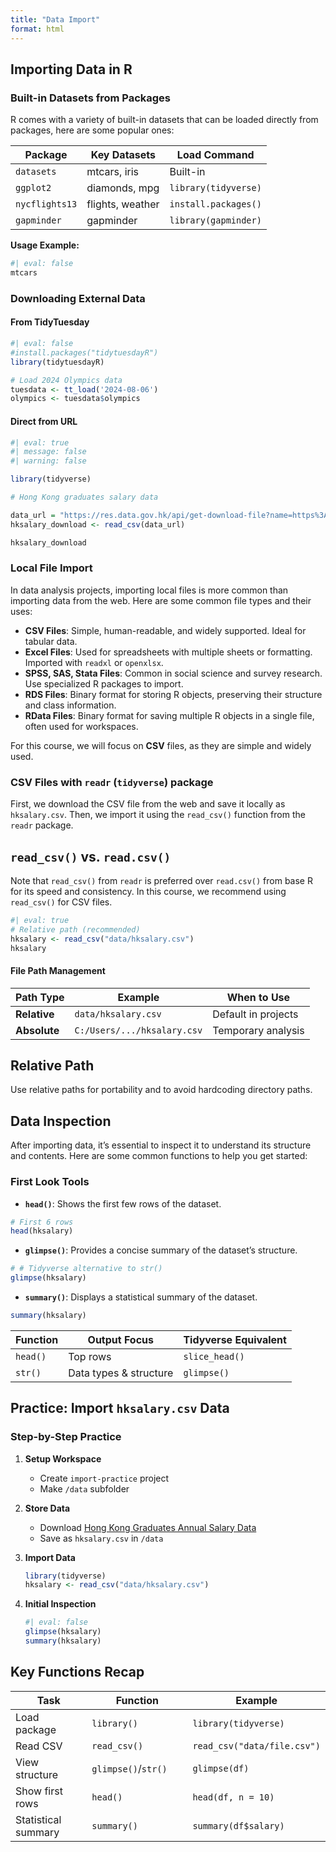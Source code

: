 ```yaml
---
title: "Data Import"
format: html
---
```

## Importing Data in R

### Built-in Datasets from Packages

R comes with a variety of built-in datasets that can be loaded directly from packages, here are some popular ones:


| Package       | Key Datasets          | Load Command         |
|---------------|-----------------------|----------------------|
| `datasets`    | mtcars, iris          | Built-in             |
| `ggplot2`     | diamonds, mpg         | `library(tidyverse)` |
| `nycflights13`| flights, weather      | `install.packages()` |
| `gapminder`   | gapminder             | `library(gapminder)` |

**Usage Example:**
```r
#| eval: false
mtcars
```

### Downloading External Data

#### From TidyTuesday
```r
#| eval: false
#install.packages("tidytuesdayR")
library(tidytuesdayR)

# Load 2024 Olympics data
tuesdata <- tt_load('2024-08-06')  
olympics <- tuesdata$olympics
```

#### Direct from URL
```r
#| eval: true
#| message: false
#| warning: false

library(tidyverse)

# Hong Kong graduates salary data

data_url = "https://res.data.gov.hk/api/get-download-file?name=https%3A%2F%2Fwww.ugcs.gov.hk%2Fdatagovhk%2FAverage_Annual_Salaries_FT_Employment(Eng).csv"
hksalary_download <- read_csv(data_url)

hksalary_download
```


### Local File Import

In data analysis projects, importing local files is more common than importing data from the web. Here are some common file types and their uses:

-  **CSV Files**: Simple, human-readable, and widely supported. Ideal for tabular data.
-  **Excel Files**: Used for spreadsheets with multiple sheets or formatting. Imported with `readxl` or `openxlsx`.
-  **SPSS, SAS, Stata Files**: Common in social science and survey research. Use specialized R packages to import.
-  **RDS Files**: Binary format for storing R objects, preserving their structure and class information.
-  **RData Files**: Binary format for saving multiple R objects in a single file, often used for workspaces.

::: callout-note
For this course, we will focus on **CSV** files, as they are simple and widely used.
:::

### CSV Files with `readr` (`tidyverse`) package

First, we download the CSV file from the web and save it locally as `hksalary.csv`. Then, we import it using the `read_csv()` function from the `readr` package.

::: callout-important
## `read_csv()` vs. `read.csv()`
Note that `read_csv()` from `readr` is preferred over `read.csv()` from base R for its speed and consistency. In this course, we recommend using `read_csv()` for CSV files.
:::

```r
#| eval: true
# Relative path (recommended)
hksalary <- read_csv("data/hksalary.csv")
hksalary
```

#### File Path Management

| Path Type     | Example                     | When to Use          |
|---------------|-----------------------------|----------------------|
| **Relative**  | `data/hksalary.csv`         | Default in projects  |
| **Absolute**  | `C:/Users/.../hksalary.csv` | Temporary analysis   |

::: callout-tip
## Relative Path
Use relative paths for portability and to avoid hardcoding directory paths.
:::



## Data Inspection

After importing data, it's essential to inspect it to understand its structure and contents. Here are some common functions to help you get started:

### First Look Tools

- **`head()`**: Shows the first few rows of the dataset.

```r
# First 6 rows
head(hksalary)
```

-  **`glimpse()`**: Provides a concise summary of the dataset's structure.


```r
# # Tidyverse alternative to str()
glimpse(hksalary)  
```

-  **`summary()`**: Displays a statistical summary of the dataset.

```r
summary(hksalary)
```

| Function     | Output Focus             | Tidyverse Equivalent |
|--------------|--------------------------|----------------------|
| `head()`     | Top rows                 | `slice_head()`       |
| `str()`      | Data types & structure   | `glimpse()`          |


## Practice: Import `hksalary.csv` Data

### Step-by-Step Practice

1. **Setup Workspace**
   - Create `import-practice` project
   - Make `/data` subfolder

2. **Store Data**
   - Download [Hong Kong Graduates Annual Salary Data](https://www.ugcs.gov.hk/datagovhk/Average_Annual_Salaries_FT_Employment(Eng).csv)
   - Save as `hksalary.csv` in `/data`

3. **Import Data**
   ```r
   library(tidyverse)
   hksalary <- read_csv("data/hksalary.csv")
   ```

4. **Initial Inspection**
   ```r
   #| eval: false
   glimpse(hksalary)
   summary(hksalary)
   ```

## Key Functions Recap

| Task                | Function                 | Example                     |
|---------------------|--------------------------|-----------------------------|
| Load package        | `library()`              | `library(tidyverse)`        |
| Read CSV            | `read_csv()`             | `read_csv("data/file.csv")` |
| View structure      | `glimpse()`/`str()`      | `glimpse(df)`               |
| Show first rows     | `head()`                 | `head(df, n = 10)`          |
| Statistical summary | `summary()`              | `summary(df$salary)`        |
